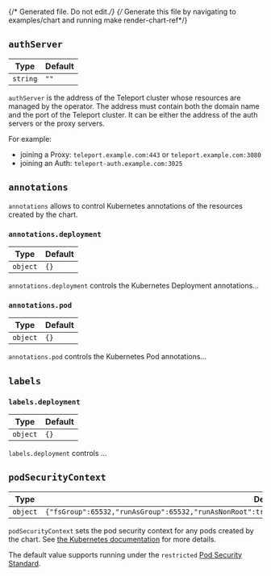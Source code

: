 
{/* Generated file. Do not edit.*/}
{/* Generate this file by navigating to examples/chart and running  make render-chart-ref*/}
## `authServer`

| Type | Default |
|------|---------|
| `string` | `""` |

`authServer` is the address of the Teleport cluster whose resources are managed
by the operator. The address must contain both the domain name and the port of
the Teleport cluster. It can be either the address of the auth servers or the
proxy servers.

For example:
  - joining a Proxy: `teleport.example.com:443` or `teleport.example.com:3080`
  - joining an Auth: `teleport-auth.example.com:3025`

## `annotations`

`annotations` allows to control Kubernetes annotations of the resources
created by the chart.

### `annotations.deployment`

| Type | Default |
|------|---------|
| `object` | `{}` |

`annotations.deployment` controls the Kubernetes Deployment annotations...

### `annotations.pod`

| Type | Default |
|------|---------|
| `object` | `{}` |

`annotations.pod` controls the Kubernetes Pod annotations...

## `labels`

### `labels.deployment`

| Type | Default |
|------|---------|
| `object` | `{}` |

`labels.deployment` controls ...

## `podSecurityContext`

| Type | Default |
|------|---------|
| `object` | `{"fsGroup":65532,"runAsGroup":65532,"runAsNonRoot":true,"runAsUser":65532,"seccompProfile":"RuntimeDefault"}` |

`podSecurityContext` sets the pod security context for any pods created by the chart.
See [the Kubernetes documentation](https://kubernetes.io/docs/tasks/configure-pod-container/security-context/#set-the-security-context-for-a-pod)
for more details.

The default value supports running under the `restricted`
[Pod Security Standard](https://kubernetes.io/docs/concepts/security/pod-security-standards/).
